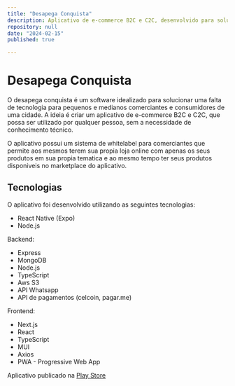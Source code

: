 ```yaml
---
title: "Desapega Conquista"
description: Aplicativo de e-commerce B2C e C2C, desenvolvido para solucionar uma falta de tecnologia no mercado local de uma cidade
repository: null
date: "2024-02-15"
published: true

---
```


# Desapega Conquista

O desapega conquista é um software idealizado para solucionar uma falta de tecnologia para pequenos e medianos comerciantes e consumidores de uma cidade. A ideia é criar um aplicativo de e-commerce B2C e C2C, que possa ser utilizado por qualquer pessoa, sem a necessidade de conhecimento técnico.

O aplicativo possui um sistema de whitelabel para comerciantes que permite aos mesmos terem sua propia loja online com apenas os seus produtos em sua propia tematica e ao mesmo tempo ter seus produtos disponiveis no marketplace do aplicativo.

## Tecnologias

O aplicativo foi desenvolvido utilizando as seguintes tecnologias:

- React Native (Expo)
- Node.js

Backend:

- Express
- MongoDB
- Node.js
- TypeScript
- Aws S3
- API Whatsapp
- API de pagamentos (celcoin, pagar.me)

Frontend:
- Next.js
- React
- TypeScript
- MUI
- Axios
- PWA - Progressive Web App

Aplicativo publicado na [Play Store](https://play.google.com/store/apps/details?id=com.digitalmoontech.desapegaconquista)